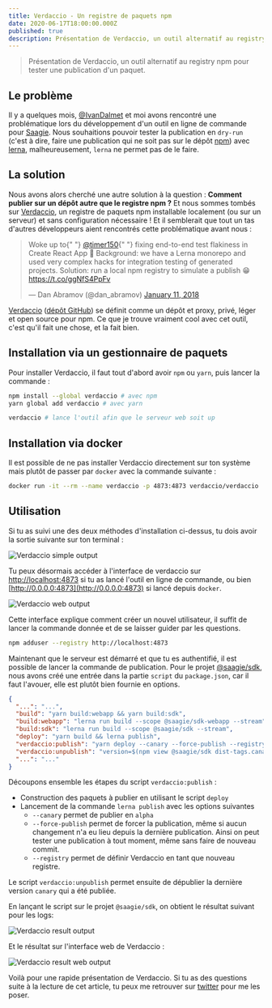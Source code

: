 ```yaml
---
title: Verdaccio - Un registre de paquets npm
date: 2020-06-17T18:00:00.000Z
published: true
description: Présentation de Verdaccio, un outil alternatif au registry npm pour tester une publication d’un paquet.
---
```


> Présentation de Verdaccio, un outil alternatif au registry npm pour tester
> une publication d'un paquet.

## Le problème

Il y a quelques mois, [@IvanDalmet](https://twitter.com/IvanDalmet) et moi avons rencontré une problématique lors du développement d'un outil en ligne de commande pour [Saagie](https://www.saagie.com/). Nous souhaitions pouvoir tester la publication en `dry-run` (c'est à dire, faire une publication qui ne soit pas sur le dépôt [npm](https://www.npmjs.com/)) avec [lerna](https://github.com/lerna/lerna), malheureusement, `lerna` ne permet pas de le faire.

## La solution

Nous avons alors cherché une autre solution à la question : **Comment publier sur un dépôt autre que le registre npm ?** Et nous sommes tombés sur [Verdaccio](https://verdaccio.org/), un registre de paquets npm installable localement (ou sur un serveur) et sans configuration nécessaire ! Et il semblerait que tout un tas d'autres développeurs aient rencontrés cette problématique avant nous :

<blockquote class="twitter-tweet">
  <p lang="en" dir="ltr">
    Woke up to{" "}
    <a href="https://twitter.com/timer150?ref_src=twsrc%5Etfw">@timer150</a>{" "}
    fixing end-to-end test flakiness in Create React App 👏 Background: we have
    a Lerna monorepo and used very complex hacks for integration testing of
    generated projects. Solution: run a local npm registry to simulate a publish
    😁 <a href="https://t.co/ggNfS4PpFv">https://t.co/ggNfS4PpFv</a>
  </p>
  &mdash; Dan Abramov (@dan_abramov) <a href="https://twitter.com/dan_abramov/status/951427300070916096?ref_src=twsrc%5Etfw">January 11, 2018</a>
</blockquote> <script
  async
  src="https://platform.twitter.com/widgets.js"
  charset="utf-8"
></script>

[Verdaccio](https://verdaccio.org/en/) ([dépôt GitHub](https://github.com/verdaccio/verdaccio)) se définit comme un dépôt et proxy, privé, léger et open source pour npm. Ce que je trouve vraiment cool avec cet outil, c'est qu'il fait une chose, et la fait bien.

## Installation via un gestionnaire de paquets

Pour installer Verdaccio, il faut tout d'abord avoir `npm` ou `yarn`, puis lancer la commande :

```bash
npm install --global verdaccio # avec npm
yarn global add verdaccio # avec yarn

verdaccio # lance l'outil afin que le serveur web soit up
```

## Installation via docker

Il est possible de ne pas installer Verdaccio directement sur ton système mais plutôt de passer par `docker` avec la commande suivante :

```bash
docker run -it --rm --name verdaccio -p 4873:4873 verdaccio/verdaccio
```

## Utilisation

Si tu as suivi une des deux méthodes d'installation ci-dessus, tu dois avoir la sortie suivante sur ton terminal :

![Verdaccio simple output](./verdaccio-simple-output.png)

Tu peux désormais accéder à l'interface de verdaccio sur [http://localhost:4873](http://localhost:4873) si tu as lancé l'outil en ligne de commande, ou bien [http://0.0.0.0:4873](http://0.0.0.0:4873) si lancé depuis `docker`.

![Verdaccio web output](./verdaccio-web-output.png)

Cette interface explique comment créer un nouvel utilisateur, il suffit de lancer la commande donnée et de se laisser guider par les questions.

```bash
npm adduser --registry http://localhost:4873
```

Maintenant que le serveur est démarré et que tu es authentifié, il est possible de lancer la commande de publication. Pour le projet [@saagie/sdk](https://github.com/saagie/sdk), nous avons créé une entrée dans la partie `script` du `package.json`, car il faut l'avouer, elle est plutôt bien fournie en options.

```json
{
  "...": "...",
  "build": "yarn build:webapp && yarn build:sdk",
  "build:webapp": "lerna run build --scope @saagie/sdk-webapp --stream",
  "build:sdk": "lerna run build --scope @saagie/sdk --stream",
  "deploy": "yarn build && lerna publish",
  "verdaccio:publish": "yarn deploy --canary --force-publish --registry http://localhost:4873",
  "verdaccio:unpublish": "version=$(npm view @saagie/sdk dist-tags.canary --registry http://localhost:4873) && npm unpublish @saagie/sdk@${version} --registry=http://localhost:4873",
  "...": "..."
}
```

Découpons ensemble les étapes du script `verdaccio:publish` :

- Construction des paquets à publier en utilisant le script `deploy`
- Lancement de la commande `lerna publish` avec les options suivantes
  - `--canary` permet de publier en `alpha`
  - `--force-publish` permet de forcer la publication, même si aucun changement n'a eu lieu depuis la dernière publication. Ainsi on peut tester une publication à tout moment, même sans faire de nouveau commit.
  - `--registry` permet de définir Verdaccio en tant que nouveau registre.

Le script `verdaccio:unpublish` permet ensuite de dépublier la dernière version `canary` qui a été publiée.

En lançant le script sur le projet `@saagie/sdk`, on obtient le résultat suivant pour les logs:

![Verdaccio result output](./verdaccio-result-output.png)

Et le résultat sur l'interface web de Verdaccio :

![Verdaccio result web output](./verdaccio-result-web-output.png)

Voilà pour une rapide présentation de Verdaccio. Si tu as des questions suite à la lecture de cet article, tu peux me retrouver sur [twitter](https://twitter.com/YoannFleuryDev) pour me les poser.
